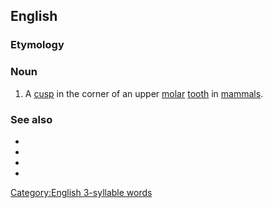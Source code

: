 ==English==

===Etymology===
{{prefix|en|proto|cone}}

===Noun===
{{wikipedia}}
{{en-noun}}

# {{lb|en|anatomy}} A [[cusp]] in the corner of an upper [[molar]] [[tooth]] in [[mammal]]s.

===See also===
* {{l|en|deuterocone}}
* {{l|en|metacone}}
* {{l|en|paracone}}
* {{l|en|hypocone}}

[[Category:English 3-syllable words]]

{{C|en|Dentistry}}